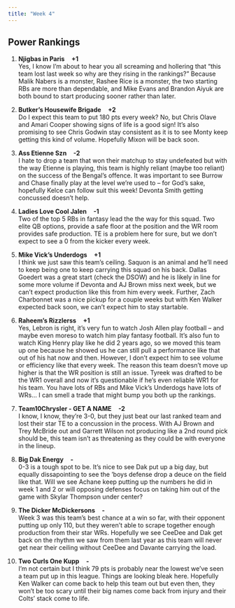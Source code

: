 ```yaml
---
title: "Week 4"
---
```


<h2 class="subtitle">Power Rankings</h2>

1. **Njigbas in Paris** &nbsp;&nbsp; **+1**
    <br> Yes, I know I'm about to hear you all screaming and hollering that "this team lost last week so why are they rising in the rankings?" Because Malik Nabers is a monster, Rashee Rice is a monster, the two starting RBs are more than dependable, and Mike Evans and Brandon Aiyuk are both bound to start producing sooner rather than later.
    
2. **Butker's Housewife Brigade** &nbsp;&nbsp; **+2**
    <br> Do I expect this team to put 180 pts every week? No, but Chris Olave and Amari Cooper showing signs of life is a good sign! It's also promising to see Chris Godwin stay consistent as it is to see Monty keep getting this kind of volume. Hopefully Mixon will be back soon.
    
3. **Ass Etienne Szn** &nbsp;&nbsp; **-2**
    <br> I hate to drop a team that won their matchup to stay undefeated but with the way Etienne is playing, this team is highly reliant (maybe too reliant) on the success of the Bengal's offence. It was important to see Burrow and Chase finally play at the level we're used to -- for God's sake, hopefully Kelce can follow suit this week! Devonta Smith getting concussed doesn't help.

4. **Ladies Love Cool Jalen** &nbsp;&nbsp; **-1**
    <br> Two of the top 5 RBs in fantasy lead the the way for this squad. Two elite QB options, provide a safe floor at the position and the WR room provides safe production. TE is a problem here for sure, but we don't expect to see a 0 from the kicker every week.

5. **Mike Vick's Underdogs** &nbsp;&nbsp; **+1**
    <br> I think we just saw this team's ceiling. Saquon is an animal and he'll need to keep being one to keep carrying this squad on his back. Dallas Goedert was a great start (check the DSOW) and he is likely in line for some more volume if Devonta and AJ Brown miss next week, but we can't expect production like this from him every week. Further, Zach Charbonnet was a nice pickup for a couple weeks but with Ken Walker expected back soon, we can't expect him to stay startable.

6. **Raheem's Rizzlerss** &nbsp;&nbsp; **+1**
    <br> Yes, Lebron is right, it's very fun to watch Josh Allen play football -- and maybe even moreso to watch him play fantasy football. It's also fun to watch King Henry play like he did 2 years ago, so we moved this team up one because he showed us he can still pull a performance like that out of his hat now and then. However, I don't expect him to see volume or efficiency like that every week. The reason this team doesn't move up higher is that the WR position is still an issue. Tyreek was drafted to be the WR1 overall and now it's questionable if he's even reliable WR1 for his team. You have lots of RBs and Mike Vick's Underdogs have lots of WRs... I can smell a trade that might bump you both up the rankings.

7. **Team10Chrysler - GET A NAME** &nbsp;&nbsp; **-2**
    <br> I know, I know, they're 3-0, but they just beat our last ranked team and lost their star TE to a concussion in the process. With AJ Brown and Trey McBride out and Garrett Wilson not producing like a 2nd round pick should be, this team isn't as threatening as they could be with everyone in the lineup.

8. **Big Dak Energy** &nbsp;&nbsp; **-**
    <br> 0-3 is a tough spot to be. It's nice to see Dak put up a big day, but equally dissapointing to see the 'boys defense drop a deuce on the field like that. Will we see Achane keep putting up the numbers he did in week 1 and 2 or will opposing defenses focus on taking him out of the game with Skylar Thompson under center?

9. **The Dicker McDickersons** &nbsp;&nbsp; **-**
    <br> Week 3 was this team's best chance at a win so far, with their opponent putting up only 110, but they weren't able to scrape together enough production from their star WRs. Hopefully we see CeeDee and Dak get back on the rhythm we saw from them last year as this team will never get near their ceiling without CeeDee and Davante carrying the load.

10. **Two Curls One Kupp** &nbsp;&nbsp; **-**
    <br> I'm not certain but I think 79 pts is probably near the lowest we've seen a team put up in this league. Things are looking bleak here. Hopefully Ken Walker can come back to help this team out but even then, they won't be too scary until their big names come back from injury and their Colts' stack come to life.